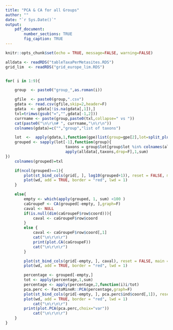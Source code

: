 ```yaml
---
title: "PCA & CA for all Groups"
author: ""
date: "`r Sys.Date()`"
output: 
    pdf_document:
        number_sections: TRUE
        fig_caption: TRUE
---
```


```r
knitr::opts_chunk$set(echo = TRUE, message=FALSE, warning=FALSE)
```

```r
alldata <- readRDS("tableTaxaPerMetasites.RDS")
grid_lim  <- readRDS("grid_europe_lim.RDS")


for( i in 1:9){

    group  <- paste0("group_",as.roman(i))

    gfile  <- paste0(group,".csv")
    gdata <- read.csv(gfile,skip=2,header=F)
    gdata  <- gdata[!is.na(gdata[,1]),]
    txl=trimws(gsub("=","",gdata[-1,2]))
    currname <- paste(group,paste0(txl,collapse=" vs "))
    cat(paste0("\n\r\n# ", currname,"\n\r\n"))
    colnames(gdata)=c("","group","list of taxons")

    lot  <-  apply(gdata,1,function(gpe)list(group=gpe[2],lot=split_plus(gpe[3])))
    grouped <- sapply(lot[-1],function(group){
                          taxons = group$lot[group$lot %in% colnames(alldata)]
                          apply(alldata[,taxons,drop=F],1,sum)
})
    colnames(grouped)=txl

    if(ncol(grouped)==1){
        plot(st_bind_cols(grid[, ], log10(grouped+1)), reset = FALSE, main = paste("distribution of ", currname))
        plot(wd, add = TRUE, border = "red", lwd = 1)
    }

    else{
        empty <- which(apply(grouped, 1, sum) <100 )
        caGroupeF <- CA(grouped[-empty, ],graph=F)
        caval <- NULL
        if(is.null(dim(caGroupeF$row$coord))){
            caval <- caGroupeF$row$coord
        }
        else {
            caval <- caGroupeF$row$coord[,1]
            cat("\n\r\n\r")
            print(plot.CA(caGroupeF))
            cat("\n\r\n\r")
        }

        plot(st_bind_cols(grid[-empty, ], caval), reset = FALSE, main = paste("dim 1 of CA using raw number for", currname))
        plot(wd, add = TRUE, border = "red", lwd = 1)

        percentage <- grouped[-empty,]
        tot <- apply(percentage,1,sum)
        percentage <- apply(percentage,2,function(i)i/tot)
        pca.perc <- FactoMineR::PCA(percentage,graph=F)
        plot(st_bind_cols(grid[-empty, ], pca.perc$ind$coord[,1]), reset = FALSE, main = paste0("dim 1 of PCA using % for", currname))
        plot(wd, add = TRUE, border = "red", lwd = 1)
            cat("\n\r\n\r")
        print(plot.PCA(pca.perc,choix="var"))
            cat("\n\r\n\r")
    }
}
```

